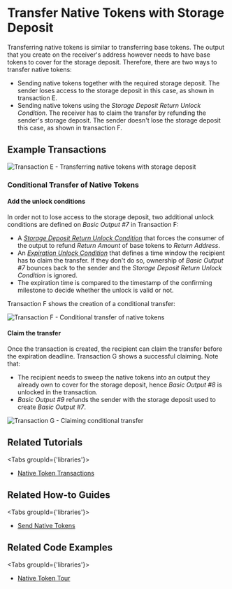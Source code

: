 
# Transfer Native Tokens with Storage Deposit

Transferring native tokens is similar to transferring base tokens. The output that you create on the receiver's address
however needs to have base tokens to cover for the storage deposit. Therefore, there are two ways to transfer native tokens:

- Sending native tokens together with the required storage deposit. The sender loses access to the storage deposit in
this case, as shown in transaction E.
- Sending native tokens using the _Storage Deposit Return Unlock Condition_. The receiver has to claim the transfer by
refunding the sender's storage deposit. The sender doesn't lose the storage deposit this case, as shown in transaction F.


## Example Transactions

![Transaction E - Transferring native tokens with storage deposit](/img/stardust_explanations/stardust_ledger_anatomy/native_tokens_foundries/tx_E.svg)

### Conditional Transfer of Native Tokens

#### Add the unlock conditions

In order not to lose access to the storage deposit, two additional unlock conditions are defined on
_Basic Output #7_ in Transaction F:

 - A [_Storage Deposit Return Unlock Condition_](../output-unlock-conditions/storage-deposit-return.mdx) that forces the
consumer of the output to refund _Return Amount_ of base tokens to _Return Address_.
 - An [_Expiration Unlock Condition_](../output-unlock-conditions/expiration.mdx) that defines a time window
the recipient has to claim the transfer. If they don't do so, ownership of _Basic Output #7_ bounces back to the sender
and the _Storage Deposit Return Unlock Condition_ is ignored.
 - The expiration time is compared to the timestamp of the confirming milestone to decide whether the unlock is valid or not.

Transaction F shows the creation of a conditional transfer:

![Transaction F - Conditional transfer of native tokens](/img/stardust_explanations/stardust_ledger_anatomy/native_tokens_foundries/tx_F.svg)

#### Claim the transfer

Once the transaction is created, the recipient can claim the transfer before the expiration deadline. Transaction G shows
a successful claiming. Note that:

- The recipient needs to sweep the native tokens into an output they already own to cover for the storage deposit, hence
_Basic Output #8_ is unlocked in the transaction.
- _Basic Output #9_ refunds the sender with the storage deposit used to create _Basic Output #7_.

![Transaction G - Claiming conditional transfer](/img/stardust_explanations/stardust_ledger_anatomy/native_tokens_foundries/tx_G.svg)

## Related Tutorials

<Tabs groupId={'libraries'}>
<TabItem value="iota.js" label="iota.js">

* [Native Token Transactions](https://wiki.iota.org/shimmer/iotajs/tutorials/native-token-transactions/introduction/)

</TabItem>
</Tabs>

## Related How-to Guides

<Tabs groupId={'libraries'}>
<TabItem value="wallet.rs" label="wallet.rs" >

* [Send Native Tokens](https://wiki.iota.org/shimmer/wallet.rs/how_tos/native_tokens/send_native_token/)

</TabItem>
</Tabs>


## Related Code Examples

<Tabs groupId={'libraries'}>
<TabItem value="iota.js" label="iota.js">

* [Native Token Tour](https://github.com/iotaledger/iota.js/blob/feat/stardust/packages/iota/examples/native-token-tour/src/index.ts)

</TabItem>
</Tabs>
